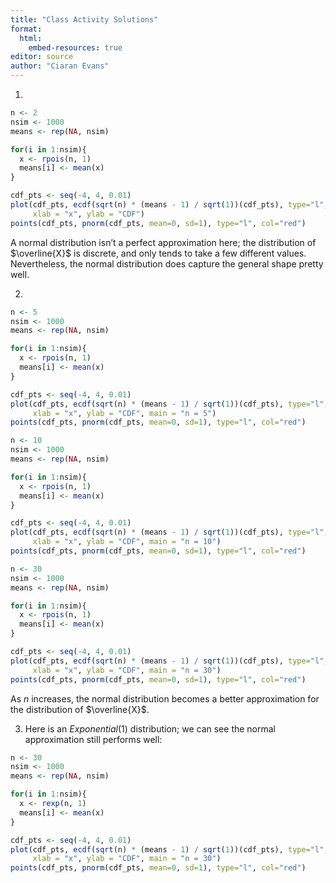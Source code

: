 ```yaml
---
title: "Class Activity Solutions"
format: 
  html:
    embed-resources: true
editor: source
author: "Ciaran Evans"
---
```


1.

```r
n <- 2
nsim <- 1000
means <- rep(NA, nsim)

for(i in 1:nsim){
  x <- rpois(n, 1)
  means[i] <- mean(x)
}

cdf_pts <- seq(-4, 4, 0.01)
plot(cdf_pts, ecdf(sqrt(n) * (means - 1) / sqrt(1))(cdf_pts), type="l", 
     xlab = "x", ylab = "CDF")
points(cdf_pts, pnorm(cdf_pts, mean=0, sd=1), type="l", col="red")
```

A normal distribution isn't a perfect approximation here; the distribution of $\overline{X}$ is discrete, and only tends to take a few different values. Nevertheless, the normal distribution does capture the general shape pretty well.

2.

```r
n <- 5
nsim <- 1000
means <- rep(NA, nsim)

for(i in 1:nsim){
  x <- rpois(n, 1)
  means[i] <- mean(x)
}

cdf_pts <- seq(-4, 4, 0.01)
plot(cdf_pts, ecdf(sqrt(n) * (means - 1) / sqrt(1))(cdf_pts), type="l", 
     xlab = "x", ylab = "CDF", main = "n = 5")
points(cdf_pts, pnorm(cdf_pts, mean=0, sd=1), type="l", col="red")
```

```r
n <- 10
nsim <- 1000
means <- rep(NA, nsim)

for(i in 1:nsim){
  x <- rpois(n, 1)
  means[i] <- mean(x)
}

cdf_pts <- seq(-4, 4, 0.01)
plot(cdf_pts, ecdf(sqrt(n) * (means - 1) / sqrt(1))(cdf_pts), type="l", 
     xlab = "x", ylab = "CDF", main = "n = 10")
points(cdf_pts, pnorm(cdf_pts, mean=0, sd=1), type="l", col="red")
```


```r
n <- 30
nsim <- 1000
means <- rep(NA, nsim)

for(i in 1:nsim){
  x <- rpois(n, 1)
  means[i] <- mean(x)
}

cdf_pts <- seq(-4, 4, 0.01)
plot(cdf_pts, ecdf(sqrt(n) * (means - 1) / sqrt(1))(cdf_pts), type="l", 
     xlab = "x", ylab = "CDF", main = "n = 30")
points(cdf_pts, pnorm(cdf_pts, mean=0, sd=1), type="l", col="red")
```

As $n$ increases, the normal distribution becomes a better approximation for the distribution of $\overline{X}$.

3. Here is an $Exponential(1)$ distribution; we can see the normal approximation still performs well:

```r
n <- 30
nsim <- 1000
means <- rep(NA, nsim)

for(i in 1:nsim){
  x <- rexp(n, 1)
  means[i] <- mean(x)
}

cdf_pts <- seq(-4, 4, 0.01)
plot(cdf_pts, ecdf(sqrt(n) * (means - 1) / sqrt(1))(cdf_pts), type="l", 
     xlab = "x", ylab = "CDF", main = "n = 30")
points(cdf_pts, pnorm(cdf_pts, mean=0, sd=1), type="l", col="red")
```



